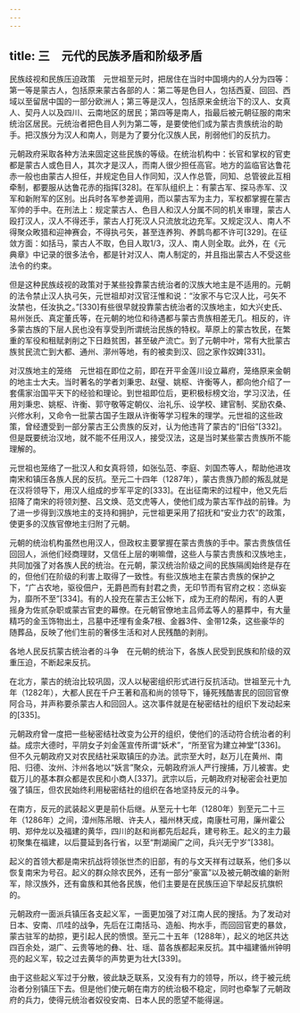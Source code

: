 ```yaml
---
---
---
```

title: 三　元代的民族矛盾和阶级矛盾
---




民族歧视和民族压迫政策　元世祖至元时，把居住在当时中国境内的人分为四等：第一等是蒙古人，包括原来蒙古各部的人：第二等是色目人，包括西夏、回回、西域以至留居中国的一部分欧洲人；第三等是汉人，包括原来金统治下的汉人、女真人、契丹人以及四川、云南地区的居民；第四等是南人，指最后被元朝征服的南宋统治区居民。元统治者把色目人列为第二等，是要使他们成为蒙古贵族统治的助手。把汉族分为汉人和南人，则是为了要分化汉族人民，削弱他们的反抗力。

元朝政府采取各种方法来固定这些民族的等级。在统治机构中：长官和掌权的官吏都是蒙古人或色目人，其次才是汉人，而南人很少担任高官。地方的监临官达鲁花赤一般也由蒙古人担任，并规定色目人作同知，汉人作总管，同知、总管彼此互相牵制，都要服从达鲁花赤的指挥[328]。在军队组织上：有蒙古军、探马赤军、汉军和新附军的区别。出兵时各军参差调用，而以蒙古军为主力，军权都掌握在蒙古军帅的手中。在刑法上：规定蒙古人、色目人和汉人分属不同的机关审理，蒙古人殴打汉人，汉人不得还手，蒙古人打死汉人只流放北边充军。又规定汉人、南人不得聚众畋猎和迎神赛会，不得执弓矢，甚至连养狗、养鹊鸟都不许可[329]。在征敛方面：如括马，蒙古人不取，色目人取1/3，汉人、南人则全取。此外，在《元典章》中记录的很多法令，都是针对汉人、南人制定的，并且指出蒙古人不受这些法令的约束。

但是这种民族歧视的政策对于某些投靠蒙古统治者的汉族大地主是不适用的。元朝的法令禁止汉人执弓矢，元世祖却对汉官汪惟和说：“汝家不与它汉人比，弓矢不汝禁也，任汝执之。”[330]有些很早就投靠蒙古统治者的汉族地主，如大兴史氏、易州张氏、真定董氏等，在元朝的地位和待遇都与蒙古贵族相差无几。相反的，许多蒙古族的下层人民也没有享受到所谓统治民族的特权。草原上的蒙古牧民，在繁重的军役和租赋剥削之下日趋贫困，甚至破产流亡。到了元朝中叶，常有大批蒙古族贫民流亡到大都、通州、漷州等地，有的被卖到汉、回之家作奴婢[331]。

对汉族地主的笼络　元世祖在即位之前，即在开平金莲川设立幕府，笼络原来金朝的地主士大夫。当时著名的学者刘秉忠、赵璧、姚枢、许衡等人，都向他介绍了一套儒家治国平天下的经验和理论。到世祖即位后，更积极标榜文治，学习汉法，任用刘秉忠、姚枢、许衡、郭守敬等定朝仪、治礼乐、设学校、建官制、奖励农桑、兴修水利，又命令一批蒙古国子生跟从许衡等学习程朱的理学。元世祖的这些政策，曾经遭受到一部分蒙古王公贵族的反对，认为他违背了蒙古的“旧俗”[332]。但是既要统治汉地，就不能不任用汉人，接受汉法，这是当时某些蒙古贵族所不能理解的。

元世祖也笼络了一批汉人和女真将领，如张弘范、李庭、刘国杰等人，帮助他进攻南宋和镇压各族人民的反抗。至元二十四年（1287年），蒙古贵族乃颜的叛乱就是在汉将领导下，用汉人组成的步军平定的[333]。在出征南宋的过程中，他又先后招降了南宋的将领刘整、吕文焕、范文虎等人，使他们成为蒙古军作战的前锋。为了进一步得到汉族地主的支持和拥护，元世祖更采用了招抚和“安业力农”的政策，使更多的汉族官僚地主归附了元朝。

元朝的统治机构虽然也用汉人，但政权主要掌握在蒙古贵族的手中。蒙古贵族信任回回人，派他们经商理财，又信任上层的喇嘛僧，这些人与蒙古贵族和汉族地主，共同加强了对各族人民的统治。在元朝，蒙汉统治阶级之间的民族隔阂始终是存在的，但他们在阶级的利害上取得了一致性。有些汉族地主在蒙古贵族的保护之下，“广占农地，驱役佃户，无爵邑而有封君之贵，无印节而有官府之权：恣纵妄为，靡所不至”[334]。有的人投充在蒙古王公帐下，成为王府的帮闲，有的人更摇身为佐贰杂职或蒙古官吏的幕僚。在元朝官僚地主吕师孟等人的墓葬中，有大量精巧的金玉饰物出土，吕墓中还埋有金条7根、金器3件、金带12条，这些豪华的随葬品，反映了他们生前的奢侈生活和对人民残酷的剥削。

各地人民反抗蒙古统治者的斗争　在元朝的统治下，各族人民受到民族和阶级的双重压迫，不断起来反抗。

在北方，蒙古的统治比较巩固，汉人以秘密组织形式进行反抗活动。世祖至元十九年（1282年），大都人民在千户王著和高和尚的领导下，锤死残酷害民的回回官僚阿合马，并声称要杀蒙古人和回回人。这次事件就是在秘密结社的组织下发动起来的[335]。

元朝政府曾一度把一些秘密结社改变为公开的组织，使他们的活动符合统治者的利益。成宗大德时，平阴女子刘金莲宣传所谓“妖术”，“所至官为建立神堂”[336]。但不久元朝政府又对农民结社采取镇压的办法。武宗至大时，赵万儿在黄州、南阳、归德、汝州、汴州各地以“妖言”聚众，元朝政府派人严行搜捕，万儿被害。史载万儿的基本群众都是农民和小商人[337]。武宗以后，元朝政府对秘密会社更加强了镇压，但农民始终利用秘密结社的组织在各地坚持反元的斗争。

在南方，反元的武装起义更是前仆后继。从至元十七年（1280年）到至元二十三年（1286年）之间，漳州陈吊眼、许夫人，福州林天成，南康杜可用，廉州霍公明、郑仲龙以及福建的黄华，四川的赵和尚都先后起兵，建号称王。起义的主力最初聚集在福建，以后蔓延到各行省，以至“荆湖闽广之间，兵兴无宁岁”[338]。

起义的首领大都是南宋抗战将领张世杰的旧部，有的与文天祥有过联系，他们多以恢复南宋为号召。起义的群众除农民外，还有一部分“豪富”以及被元朝改编的新附军，除汉族外，还有畲族和其他各民族，他们主要是在民族压迫下举起反抗旗帜的。

元朝政府一面派兵镇压各支起义军，一面更加强了对江南人民的搜括。为了发动对日本、安南、爪哇的战争，先后在江南括马、造船、拘水手，而回回官吏的暴敛，蒙古驻军的劫掠，更引起人民的愤恨。至元二十五年（1288年），起义的地区共达四百余处，湖广、云贵等地的彝、壮、瑶、苗各族都起来反抗。其中福建循州钟明亮的起义军，较之过去黄华的声势更为壮大[339]。

由于这些起义军过于分散，彼此缺乏联系，又没有有力的领导，所以，终于被元统治者分别镇压下去。但是他们使元朝在南方的统治极不稳定，同时也牵掣了元朝政府的兵力，使得元统治者奴役安南、日本人民的愿望不能得逞。